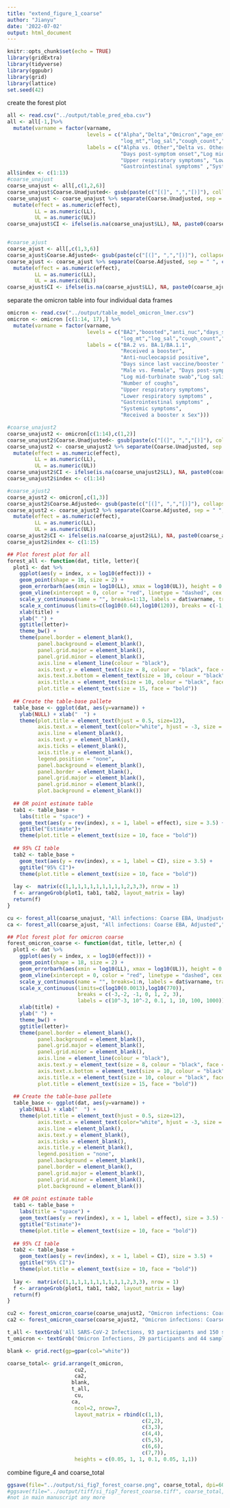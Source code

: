 ```yaml
---
title: "extend_figure_1_coarse"
author: "Jianyu"
date: '2022-07-02'
output: html_document
---
```



```r
knitr::opts_chunk$set(echo = TRUE)
library(gridExtra)
library(tidyverse)
library(ggpubr)
library(grid)
library(lattice)
set.seed(42)
```


create the forest plot
```r
all <- read.csv("../output/table_pred_eba.csv")
all <- all[-1,]%>% 
  mutate(varname = factor(varname, 
                          levels = c("Alpha","Delta","Omicron","age_entry","sex_birth","days_past_onset",
                                     "log_mt","log_sal","cough_count","ur", "lr" ,"gi" ,"sys"),
                          labels = c("Alpha vs. Other","Delta vs. Other","Omicron vs. Other","Age","Male vs. Female",
                                     "Days post-symptom onset","Log mid-turbinate swab","Log saliva","Number of coughs",
                                     "Upper respiratory symptoms", "Lower respiratory symptoms" ,
                                     "Gastrointestinal symptoms" ,"Systemic symptoms")))
all$index <- c(1:13)
#coarse_unajust
coarse_unajust <- all[,c(1,2,6)]
coarse_unajust$Coarse.Unadjusted<- gsub(paste(c("[(]", ",","[)]"), collapse = "|"), "", coarse_unajust$Coarse.Unadjusted)
coarse_unajust <- coarse_unajust %>% separate(Coarse.Unadjusted, sep = " ", c("effect", "LL", "UL")) %>% 
  mutate(effect = as.numeric(effect),
         LL = as.numeric(LL),
         UL = as.numeric(UL))
coarse_unajust$CI <- ifelse(is.na(coarse_unajust$LL), NA, paste0(coarse_unajust$LL, ", ", coarse_unajust$UL))


#coarse_ajust
coarse_ajust <- all[,c(1,3,6)]
coarse_ajust$Coarse.Adjusted<- gsub(paste(c("[(]", ",","[)]"), collapse = "|"), "", coarse_ajust$Coarse.Adjusted)
coarse_ajust <- coarse_ajust %>% separate(Coarse.Adjusted, sep = " ", c("effect", "LL", "UL"))%>% 
  mutate(effect = as.numeric(effect),
         LL = as.numeric(LL),
         UL = as.numeric(UL))
coarse_ajust$CI <- ifelse(is.na(coarse_ajust$LL), NA, paste0(coarse_ajust$LL, ", ", coarse_ajust$UL))
```

separate the omicron table into four individual data frames
```r
omicron <- read.csv("../output/table_model_omicron_lmer.csv")
omicron <- omicron [c(1:14, 17),] %>% 
  mutate(varname = factor(varname, 
                          levels = c("BA2","boosted","anti_nuc","days_since_vax","age_entry","sex_birth","days_past_onset",
                                     "log_mt","log_sal","cough_count","ur", "lr" ,"gi" ,"sys","boosted*sex_birth"),
                          labels = c("BA.2 vs. BA.1/BA.1.1",
                                     "Received a booster",
                                     "Anti-nucleocapsid positive",
                                     "Days since last vaccine/booster ","Age",
                                     "Male vs. Female", "Days post-symptom onset",
                                     "Log mid-turbinate swab","Log saliva",
                                     "Number of coughs",
                                     "Upper respiratory symptoms", 
                                     "Lower respiratory symptoms" ,
                                     "Gastrointestinal symptoms" ,
                                     "Systemic symptoms",
                                     "Received a booster x Sex")))

#coarse_unajust2
coarse_unajust2 <- omicron[c(1:14),c(1,2)]
coarse_unajust2$Coarse.Unadjusted<- gsub(paste(c("[(]", ",","[)]"), collapse = "|"), "", coarse_unajust2$Coarse.Unadjusted)
coarse_unajust2 <- coarse_unajust2 %>% separate(Coarse.Unadjusted, sep = " ", c("effect", "LL", "UL"))%>% 
  mutate(effect = as.numeric(effect),
         LL = as.numeric(LL),
         UL = as.numeric(UL))
coarse_unajust2$CI <- ifelse(is.na(coarse_unajust2$LL), NA, paste0(coarse_unajust2$LL, ", ", coarse_unajust2$UL))
coarse_unajust2$index <- c(1:14)

#coarse_ajust2
coarse_ajust2 <- omicron[,c(1,3)]
coarse_ajust2$Coarse.Adjusted<- gsub(paste(c("[(]", ",","[)]"), collapse = "|"), "", coarse_ajust2$Coarse.Adjusted)
coarse_ajust2 <- coarse_ajust2 %>% separate(Coarse.Adjusted, sep = " ", c("effect", "LL", "UL"))%>% 
  mutate(effect = as.numeric(effect),
         LL = as.numeric(LL),
         UL = as.numeric(UL))
coarse_ajust2$CI <- ifelse(is.na(coarse_ajust2$LL), NA, paste0(coarse_ajust2$LL, ", ", coarse_ajust2$UL))
coarse_ajust2$index <- c(1:15)
```

```r
## Plot forest plot for all
forest_all <- function(dat, title, letter){
  plot1 <- dat %>% 
    ggplot(aes(y = index, x = log10(effect))) +
    geom_point(shape = 18, size = 2) +  
    geom_errorbarh(aes(xmin = log10(LL), xmax = log10(UL)), height = 0.25) +
    geom_vline(xintercept = 0, color = "red", linetype = "dashed", cex = 1, alpha = 0.5) +
    scale_y_continuous(name = "", breaks=1:13, labels = dat$varname, trans = "reverse") +
    scale_x_continuous(limits=c(log10(0.64),log10(120)), breaks = c(-1, 0, 1, 2 ), labels = c(0.1, 1,10, 100))+
    xlab(title) + 
    ylab(" ") + 
    ggtitle(letter)+
    theme_bw() +
    theme(panel.border = element_blank(),
          panel.background = element_blank(),
          panel.grid.major = element_blank(), 
          panel.grid.minor = element_blank(), 
          axis.line = element_line(colour = "black"),
          axis.text.y = element_text(size = 8, colour = "black", face = "bold"),
          axis.text.x.bottom = element_text(size = 10, colour = "black"),
          axis.title.x = element_text(size = 10, colour = "black", face = "bold"),
          plot.title = element_text(size = 15, face = "bold"))
  
  ## Create the table-base pallete
  table_base <- ggplot(dat, aes(y=varname)) +
    ylab(NULL) + xlab("  ") + 
    theme(plot.title = element_text(hjust = 0.5, size=12), 
          axis.text.x = element_text(color="white", hjust = -3, size = 16), ## This is used to help with alignment
          axis.line = element_blank(),
          axis.text.y = element_blank(), 
          axis.ticks = element_blank(),
          axis.title.y = element_blank(), 
          legend.position = "none",
          panel.background = element_blank(), 
          panel.border = element_blank(), 
          panel.grid.major = element_blank(),
          panel.grid.minor = element_blank(), 
          plot.background = element_blank())
  
  ## OR point estimate table
  tab1 <- table_base + 
    labs(title = "space") +
    geom_text(aes(y = rev(index), x = 1, label = effect), size = 3.5) + 
    ggtitle("Estimate")+
    theme(plot.title = element_text(size = 10, face = "bold"))
  
  ## 95% CI table
  tab2 <- table_base +
    geom_text(aes(y = rev(index), x = 1, label = CI), size = 3.5) + 
    ggtitle("95% CI")+
    theme(plot.title = element_text(size = 10, face = "bold"))
  
  lay <-  matrix(c(1,1,1,1,1,1,1,1,1,1,2,3,3), nrow = 1)
  f <- arrangeGrob(plot1, tab1, tab2, layout_matrix = lay)
  return(f)
}

cu <- forest_all(coarse_unajust, "All infections: Coarse EBA, Unadjusted","c")
ca <- forest_all(coarse_ajust, "All infections: Coarse EBA, Adjusted","d")

```

```r
## Plot forest plot for omicron coarse
forest_omicron_coarse <- function(dat, title, letter,n) {
  plot1 <- dat %>% 
    ggplot(aes(y = index, x = log10(effect))) +
    geom_point(shape = 18, size = 2) +  
    geom_errorbarh(aes(xmin = log10(LL), xmax = log10(UL)), height = 0.25) +
    geom_vline(xintercept = 0, color = "red", linetype = "dashed", cex = 1, alpha = 0.5) +
    scale_y_continuous(name = "", breaks=1:n, labels = dat$varname, trans = "reverse") +
    scale_x_continuous(limits=c(log10(0.0013),log10(770)), 
                       breaks = c(-3,-2, -1, 0, 1, 2, 3), 
                       labels = c(10^-3, 10^-2, 0.1, 1, 10, 100, 1000))+
    xlab(title) + 
    ylab(" ") + 
    theme_bw() +
    ggtitle(letter)+
    theme(panel.border = element_blank(),
          panel.background = element_blank(),
          panel.grid.major = element_blank(), 
          panel.grid.minor = element_blank(), 
          axis.line = element_line(colour = "black"),
          axis.text.y = element_text(size = 8, colour = "black", face = "bold"),
          axis.text.x.bottom = element_text(size = 10, colour = "black"),
          axis.title.x = element_text(size = 10, colour = "black", face = "bold"),
          plot.title = element_text(size = 15, face = "bold"))
  
  ## Create the table-base pallete
  table_base <- ggplot(dat, aes(y=varname)) +
    ylab(NULL) + xlab("  ") + 
    theme(plot.title = element_text(hjust = 0.5, size=12), 
          axis.text.x = element_text(color="white", hjust = -3, size = 16), ## This is used to help with alignment
          axis.line = element_blank(),
          axis.text.y = element_blank(), 
          axis.ticks = element_blank(),
          axis.title.y = element_blank(), 
          legend.position = "none",
          panel.background = element_blank(), 
          panel.border = element_blank(), 
          panel.grid.major = element_blank(),
          panel.grid.minor = element_blank(), 
          plot.background = element_blank())
  
  ## OR point estimate table
  tab1 <- table_base + 
    labs(title = "space") +
    geom_text(aes(y = rev(index), x = 1, label = effect), size = 3.5) + 
    ggtitle("Estimate")+
    theme(plot.title = element_text(size = 10, face = "bold"))
  
  ## 95% CI table
  tab2 <- table_base +
    geom_text(aes(y = rev(index), x = 1, label = CI), size = 3.5) + 
    ggtitle("95% CI")+
    theme(plot.title = element_text(size = 10, face = "bold"))
  
  lay <-  matrix(c(1,1,1,1,1,1,1,1,1,1,2,3,3), nrow = 1)
  f <- arrangeGrob(plot1, tab1, tab2, layout_matrix = lay)
  return(f)
}

cu2 <- forest_omicron_coarse(coarse_unajust2, "Omicron infections: Coarse EBA, Unadjusted","a",14)
ca2 <- forest_omicron_coarse(coarse_ajust2, "Omicron infections: Coarse EBA, Adjusted","b",15)

```

```r
t_all <- textGrob('All SARS-CoV-2 Infections, 93 participants and 150 samples', gp = gpar(fontsize = 14, col = "red", fontface = 'bold'))
t_omicron <- textGrob('Omicron Infections, 29 participants and 44 samples', gp = gpar(fontsize = 14, col = "red",fontface = 'bold'))

blank <- grid.rect(gp=gpar(col="white"))

coarse_total<- grid.arrange(t_omicron,
                      cu2, 
                      ca2,
                     blank,
                     t_all,
                      cu, 
                     ca,
                      ncol=2, nrow=7,
                      layout_matrix = rbind(c(1,1),
                                            c(2,2),
                                            c(3,3),
                                            c(4,4),
                                            c(5,5),
                                            c(6,6),
                                            c(7,7)),
                      heights = c(0.05, 1, 1, 0.1, 0.05, 1,1))
```

combine figure_4 and coarse_total
```r
ggsave(file="../output/si_fig7_forest_coarse.png", coarse_total, dpi=600,height=20,width=12)
#ggsave(file="../output/tiff/si_fig7_forest_coarse.tiff", coarse_total, dpi=600,height=14,width=12, device="tiff")
#not in main manuscript any more
```

